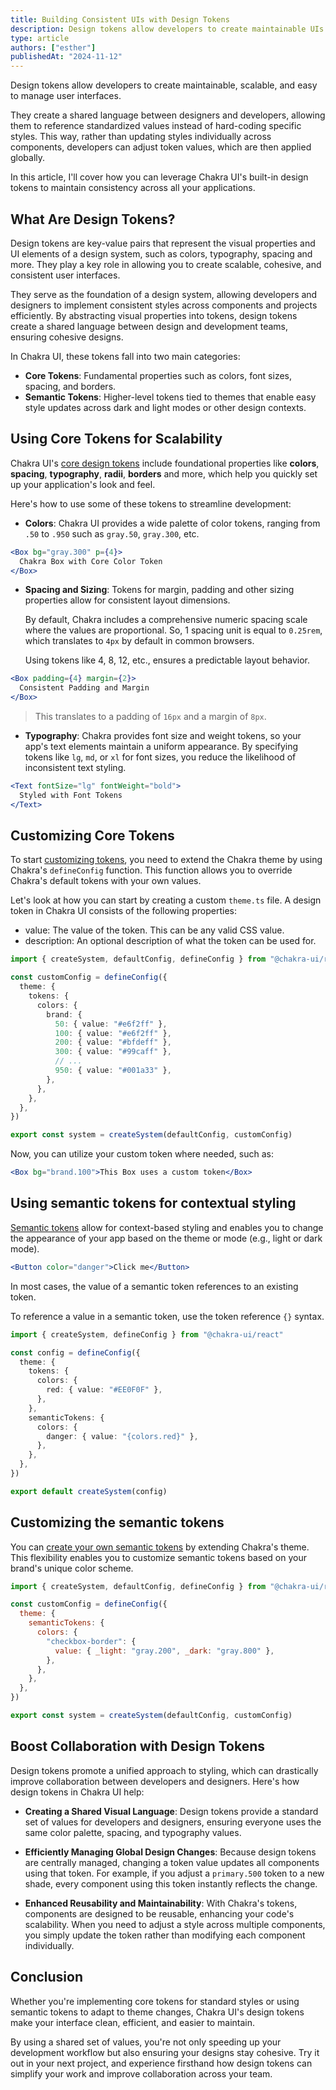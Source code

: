 ```yaml
---
title: Building Consistent UIs with Design Tokens
description: Design tokens allow developers to create maintainable UIs.
type: article
authors: ["esther"]
publishedAt: "2024-11-12"
---
```


Design tokens allow developers to create maintainable, scalable, and easy to
manage user interfaces.

They create a shared language between designers and developers, allowing them to
reference standardized values instead of hard-coding specific styles. This way,
rather than updating styles individually across components, developers can
adjust token values, which are then applied globally.

In this article, I'll cover how you can leverage Chakra UI's built-in design
tokens to maintain consistency across all your applications.

## What Are Design Tokens?

Design tokens are key-value pairs that represent the visual properties and UI
elements of a design system, such as colors, typography, spacing and more. They
play a key role in allowing you to create scalable, cohesive, and consistent
user interfaces.

They serve as the foundation of a design system, allowing developers and
designers to implement consistent styles across components and projects
efficiently. By abstracting visual properties into tokens, design tokens create
a shared language between design and development teams, ensuring cohesive
designs.

In Chakra UI, these tokens fall into two main categories:

- **Core Tokens**: Fundamental properties such as colors, font sizes, spacing,
  and borders.
- **Semantic Tokens**: Higher-level tokens tied to themes that enable easy style
  updates across dark and light modes or other design contexts.

## Using Core Tokens for Scalability

Chakra UI's [core design tokens](/docs/theming/tokens) include foundational
properties like **colors**, **spacing**, **typography**, **radii**, **borders**
and more, which help you quickly set up your application's look and feel.

Here's how to use some of these tokens to streamline development:

- **Colors**: Chakra UI provides a wide palette of color tokens, ranging from
  `.50` to `.950` such as `gray.50`, `gray.300`, etc.

```jsx
<Box bg="gray.300" p={4}>
  Chakra Box with Core Color Token
</Box>
```

- **Spacing and Sizing**: Tokens for margin, padding and other sizing properties
  allow for consistent layout dimensions.

  By default, Chakra includes a comprehensive numeric spacing scale where the
  values are proportional. So, 1 spacing unit is equal to `0.25rem`, which
  translates to `4px` by default in common browsers.

  Using tokens like 4, 8, 12, etc., ensures a predictable layout behavior.

```jsx
<Box padding={4} margin={2}>
  Consistent Padding and Margin
</Box>
```

> This translates to a padding of `16px` and a margin of `8px`.

- **Typography**: Chakra provides font size and weight tokens, so your app's
  text elements maintain a uniform appearance. By specifying tokens like `lg`,
  `md`, or `xl` for font sizes, you reduce the likelihood of inconsistent text
  styling.

```jsx
<Text fontSize="lg" fontWeight="bold">
  Styled with Font Tokens
</Text>
```

## Customizing Core Tokens

To start [customizing tokens](/docs/theming/customization/colors#tokens), you
need to extend the Chakra theme by using Chakra's `defineConfig` function. This
function allows you to override Chakra's default tokens with your own values.

Let's look at how you can start by creating a custom `theme.ts` file. A design
token in Chakra UI consists of the following properties:

- value: The value of the token. This can be any valid CSS value.
- description: An optional description of what the token can be used for.

```ts
import { createSystem, defaultConfig, defineConfig } from "@chakra-ui/react"

const customConfig = defineConfig({
  theme: {
    tokens: {
      colors: {
        brand: {
          50: { value: "#e6f2ff" },
          100: { value: "#e6f2ff" },
          200: { value: "#bfdeff" },
          300: { value: "#99caff" },
          // ...
          950: { value: "#001a33" },
        },
      },
    },
  },
})

export const system = createSystem(defaultConfig, customConfig)
```

Now, you can utilize your custom token where needed, such as:

```jsx
<Box bg="brand.100">This Box uses a custom token</Box>
```

## Using semantic tokens for contextual styling

[Semantic tokens](/docs/theming/semantic-tokens) allow for context-based styling
and enables you to change the appearance of your app based on the theme or mode
(e.g., light or dark mode).

```jsx
<Button color="danger">Click me</Button>
```

In most cases, the value of a semantic token references to an existing token.

To reference a value in a semantic token, use the token reference `{}` syntax.

```ts
import { createSystem, defineConfig } from "@chakra-ui/react"

const config = defineConfig({
  theme: {
    tokens: {
      colors: {
        red: { value: "#EE0F0F" },
      },
    },
    semanticTokens: {
      colors: {
        danger: { value: "{colors.red}" },
      },
    },
  },
})

export default createSystem(config)
```

## Customizing the semantic tokens

You can
[create your own semantic tokens](/docs/theming/customization/colors#custom-tokens)
by extending Chakra's theme. This flexibility enables you to customize semantic
tokens based on your brand's unique color scheme.

```jsx
import { createSystem, defaultConfig, defineConfig } from "@chakra-ui/react"

const customConfig = defineConfig({
  theme: {
    semanticTokens: {
      colors: {
        "checkbox-border": {
          value: { _light: "gray.200", _dark: "gray.800" },
        },
      },
    },
  },
})

export const system = createSystem(defaultConfig, customConfig)
```

## Boost Collaboration with Design Tokens

Design tokens promote a unified approach to styling, which can drastically
improve collaboration between developers and designers. Here's how design tokens
in Chakra UI help:

- **Creating a Shared Visual Language**: Design tokens provide a standard set of
  values for developers and designers, ensuring everyone uses the same color
  palette, spacing, and typography values.

- **Efficiently Managing Global Design Changes**: Because design tokens are
  centrally managed, changing a token value updates all components using that
  token. For example, if you adjust a `primary.500` token to a new shade, every
  component using this token instantly reflects the change.

- **Enhanced Reusability and Maintainability**: With Chakra's tokens, components
  are designed to be reusable, enhancing your code's scalability. When you need
  to adjust a style across multiple components, you simply update the token
  rather than modifying each component individually.

## Conclusion

Whether you're implementing core tokens for standard styles or using semantic
tokens to adapt to theme changes, Chakra UI's design tokens make your interface
clean, efficient, and easier to maintain.

By using a shared set of values, you're not only speeding up your development
workflow but also ensuring your designs stay cohesive. Try it out in your next
project, and experience firsthand how design tokens can simplify your work and
improve collaboration across your team.
